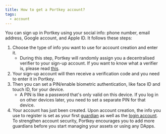 ```yaml
---
title: How to get a Portkey account?
tags:
  - account
---
```


You can sign up in Portkey using your social info: phone number, email address, Google account, and Apple ID. It follows these steps:

1. Choose the type of info you want to use for account creation and enter it.
   * During this step, Portkey will randomly assign you a decentralised verifier to your sign-up account. If you want to know what a verifier is, please read [<u>this</u>](/docs/What-are-guardians-and-verifiers "").
2. Your sign-up account will then receive a verification code and you need to enter it in Portkey.
3. Then you can set a PIN/enable biometric authentication, like face ID and touch ID, for your device.
   * A PIN is like a password that's only valid on this device. If you log in on other devices later, you need to set a separate PIN for that device.
4. Your account has just been created.
   Upon account creation, the info you use to register is set as your first [<u>guardian</u>](/docs/What-are-guardians-and-verifiers "") as well as the [<u>login account</u>](/docs/What-is-a-login-account ""). To strengthen account security, Portkey encourages you to add more guardians before you start managing your assets or using any DApps.
